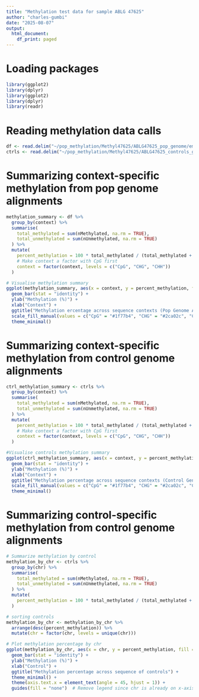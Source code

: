 ```yaml
---
title: "Methylation test data for sample ABLG 47625"
author: "charles-gumbi"
date: "2025-08-07"
output:
  html_document:
    df_print: paged
---
```


# Loading packages 
```r
library(ggplot2)
library(dplyr)
library(ggplot2)
library(dplyr)
library(readr)
```

# Reading methylation data calls  

```r
df <- read.delim("~/pop_methylation/Methyl47625/ABLG47625_pop_genome/em-seq_output/methylDackelExtracts/mbias/ABLG-47625_1_combined_mbias.tsv", sep = "\t", header = TRUE)
ctrls <- read.delim("~/pop_methylation/Methyl47625/ABLG47625_controls_genome/em-seq_output/methylDackelExtracts/mbias/ABLG-47625_1_combined_mbias.tsv", sep = "\t", header = TRUE)
```

# Summarizing context-specific methylation from pop genome alignments

```r
methylation_summary <- df %>%
  group_by(context) %>%
  summarise(
    total_methylated = sum(nMethylated, na.rm = TRUE),
    total_unmethylated = sum(nUnmethylated, na.rm = TRUE)
  ) %>%
  mutate(
    percent_methylation = 100 * total_methylated / (total_methylated + total_unmethylated),
    # Make context a factor with CpG first
    context = factor(context, levels = c("CpG", "CHG", "CHH"))
  )

# Visualise methylation summary
ggplot(methylation_summary, aes(x = context, y = percent_methylation, fill = context)) +
  geom_bar(stat = "identity") +
  ylab("Methylation (%)") +
  xlab("Context") +
  ggtitle("Methylation ercentage across sequence contexts (Pop Genome Alignment)") +
  scale_fill_manual(values = c("CpG" = "#1f77b4", "CHG" = "#2ca02c", "CHH" = "#d62728")) +
  theme_minimal()
```

# Summarizing context-specific methylation from control genome alignments

```r
ctrl_methylation_summary <- ctrls %>%
  group_by(context) %>%
  summarise(
    total_methylated = sum(nMethylated, na.rm = TRUE),
    total_unmethylated = sum(nUnmethylated, na.rm = TRUE)
  ) %>%
  mutate(
    percent_methylation = 100 * total_methylated / (total_methylated + total_unmethylated),
    # Make context a factor with CpG first
    context = factor(context, levels = c("CpG", "CHG", "CHH"))
  )

#Visualise controls methylation summary
ggplot(ctrl_methylation_summary, aes(x = context, y = percent_methylation, fill = context)) +
  geom_bar(stat = "identity") +
  ylab("Methylation (%)") +
  xlab("Context") +
  ggtitle("Methylation percentage across sequence contexts (Control Genome Alignment)") +
  scale_fill_manual(values = c("CpG" = "#1f77b4", "CHG" = "#2ca02c", "CHH" = "#d62728")) +
  theme_minimal()
```

# Summarizing control-specific methylation from control genome alignments 

```r
# Summarize methylation by control
methylation_by_chr <- ctrls %>%
  group_by(chr) %>%
  summarise(
    total_methylated = sum(nMethylated, na.rm = TRUE),
    total_unmethylated = sum(nUnmethylated, na.rm = TRUE)
  ) %>%
  mutate(
    percent_methylation = 100 * total_methylated / (total_methylated + total_unmethylated)
  )

# sorting controls
methylation_by_chr <- methylation_by_chr %>%
  arrange(desc(percent_methylation)) %>%
  mutate(chr = factor(chr, levels = unique(chr)))

# Plot methylation percentage by chr
ggplot(methylation_by_chr, aes(x = chr, y = percent_methylation, fill = chr)) +
  geom_bar(stat = "identity") +
  ylab("Methylation (%)") +
  xlab("Control") +
  ggtitle("Methylation percentage across sequence of controls") +
  theme_minimal() +
  theme(axis.text.x = element_text(angle = 45, hjust = 1)) +
  guides(fill = "none")  # Remove legend since chr is already on x-axis
```









